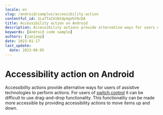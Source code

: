 ```yaml
---
locale: en
slug: /android/samples/accessibility-action
contentful_id: 1La7TaIXiN1dp4gVUJ9cDA
title: Accessibility action on Android
description: Accessibility actions provide alternative ways for users of assistive technologies to perform actions.
keywords: [Android code sample]
authors: [janjaap]
date: 2023-01-17
last_update:
  date: 2023-06-05
---
```


# Accessibility action on Android

Accessibility actions provide alternative ways for users of assistive technologies to perform actions. For users of [switch control](https://appt.org/en/docs/ios/features/switch-control) it can be difficult to use drag-and-drop functionality. This functionality can be made more accessible by providing accessibility actions to move items up and down.

<CodeSample id="accessibility-action" locale="en" platform="android"/>
